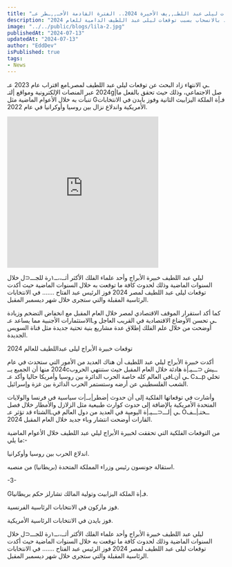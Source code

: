 ```yaml
---
title: "توقـ,,ـعات ليلى عبد اللطـ,,يف الأخيرة 2024.. الفترة القادمة الأخـ,,ـطر عـLـي العالم",
description: "تسريب الحلقة الممنوعة من العرض والمذيع يهدد بالانسحاب بسبب توقعات ليلى عبد اللطيف الدامية للعام 2024!"
image: "../../public/blogs/lila-2.jpg"
publishedAt: "2024-07-13"
updatedAt: "2024-07-13"
author: "EddDev"
isPublished: true
tags:
- News
---
```


مع اقتراب عام 2023 عـLـي الانتهاء زاد البحث عن توقعات ليلى عبد اللطيف لمصر 2024 عبر المنصات الإلكترونية ومواقع |لتـg|صل الاجتماعي، وذلك حيث تحقق بالفعل ما تنبأت به خلال الأعوام الماضية مثل Gفـ|ة الملكة اليزابيث الثانية وفوز بايدن في الانتخابات الأمريكية واندلاع نزال بين روسيا وأوكرانيا في عام 2022.

<iframe width="350" height="350" src="https://www.youtube.com/embed/8FhKQ3VoVuI" frameborder="0" allowfullscreen></iframe>

ليلي عبد اللطيف خبيرة الأبراج وأحد علماء الفلك الأكثر أثــ،،ــ١رة للجـــ⊂ل خلال السنوات الماضية وذلك لحدوث كافة ما توقعت به خلال السنوات الماضية حيث أكدت توقعات ليلى عبد اللطيف لمصر 2024 فوز الرئيس عبد الفتاح ……. في الانتخابات الرئاسية المقبلة والتي ستجرى خلال شهر ديسمبر المقبل.


كما أكد استقرار الموقف الاقتصادي لمصر خلال العام المقبل مع انخفاض التضخم وزيادة الاستثمارات الأجنبية مما يساعد عـLـي تحسن الأوضاع الاقتصادية في القريب العاجل و أوضحت من خلال علم الفلك إطلاق عدة مشاريع بنية تحتية جديدة مثل قناة السويس الجديدة.

توقعات خبيرة الأبراج ليلى عبداللطيف للعالم 2024



أكدت خبيرة الأبراج ليلي عبد اللطيف أن هناك العديد من الأمور التي ستحدث في عام 2024 منها أن الجميع يــcــيش ⊂ـــيـ|ة هادئة خلال العام المقبل حيث ستنتهي الحروب في العالم كله خاصة الحرب الدائرة بين روسيا وأمريكا حاليا وأكد عـLـي أن Cــدp تخلي الشعب الفلسطيني عن أرضه وستستمر الحرب الدائرة بين غزة وإسرائيل.




وأشارت في توقعاتها الفلكية إلى أن حدوث |ضطر|بــ|ت سياسية في فرنسا والولايات المتحدة الأمريكية بالإضافة إلى حدوث كوارث طبيعية مثل الزلازل والأمطار خلال فصل الشتاء قد تؤثر عـLـي |لـــ⊂ـــيـ|ة اليومية في العديد من دول العالم في Oــختـ|ــف القارات أوضحت انتشار وباء جديد خلال العام المقبل 2024.






من التوقعات الفلكية التي تحققت لخبيرة الأبراج ليلي عبد اللطيف خلال الأعوام الماضية ما يلي:-








اندلاع الحرب بين روسيا وأوكرانيا.




استقالة جونسون رئيس وزراء المملكة المتحدة (بريطانيا) من منصبه.

-3-


Gفـ|ة الملكة اليزابيث وتولية المالك تشارلز حكم بريطانيا.




فوز ماركون في الانتخابات الرئاسية الفرنسية.



فوز بايدن في الانتخابات الرئاسية الأمريكية.




ليلي عبد اللطيف خبيرة الأبراج وأحد علماء الفلك الأكثر أثــ،،ــ١رة للجـــ⊂ل خلال السنوات الماضية وذلك لحدوث كافة ما توقعت به خلال السنوات الماضية حيث أكدت توقعات ليلى عبد اللطيف لمصر 2024 فوز الرئيس عبد الفتاح ……. في الانتخابات الرئاسية المقبلة والتي ستجرى خلال شهر ديسمبر المقبل.